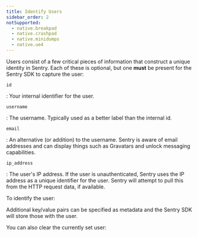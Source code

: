 ```yaml
---
title: Identify Users
sidebar_order: 2
notSupported:
  - native.breakpad
  - native.crashpad
  - native.minidumps
  - native.ue4
---
```


Users consist of a few critical pieces of information that construct a unique identity in Sentry. Each of these is optional, but one **must** be present for the Sentry SDK to capture the user:

`id`

: Your internal identifier for the user.

`username`

: The username. Typically used as a better label than the internal id.

`email`

: An alternative (or addition) to the username. Sentry is aware of email addresses and can display things such as Gravatars and unlock messaging capabilities.

`ip_address`

: The user's IP address. If the user is unauthenticated, Sentry uses the IP address as a unique identifier for the user. Sentry will attempt to pull this from the HTTP request data, if available.

To identify the user:

<PlatformContent includePath="set-user" />

Additional key/value pairs can be specified as metadata and the Sentry SDK will store those with the user.

<PlatformContent includePath="unset-user">

You can also clear the currently set user:

</PlatformContent>
